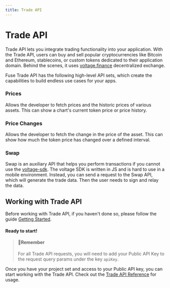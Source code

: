 ```yaml
---
title: Trade API
---
```


# Trade API

Trade API lets you integrate trading functionality into your application. With the Trade API, users can buy and sell popular cryptocurrencies like Bitcoin and Ethereum, stablecoins, or custom tokens dedicated to their application domain. Behind the scenes, it uses [voltage.finance](https://voltage.finance/) decentralized exchange.

Fuse Trade API has the following high-level API sets, which create the capabilities to build endless use cases for your apps.

### Prices

Allows the developer to fetch prices and the historic prices of various assets. This can show a chart's current token price or price history.

### Price Changes

Allows the developer to fetch the change in the price of the asset. This can show how much the token price has changed over a defined interval.

### Swap

Swap is an auxiliary API that helps you perform transactions if you cannot use the [voltage-sdk](https://github.com/voltfinance/voltage-sdk). The voltage SDK is written in JS and is hard to use in a mobile environment. Instead, you can send a request to the Swap API, which will generate the trade data. Then the user needs to sign and relay the data.

## Working with Trade API

Before working with Trade API, if you haven't done so, please follow the guide [Getting Started](../fuse-sdk/getting-started.mdx).

#### Ready to start!

> #### 📘Remember
>
> For all Trade API requests, you will need to add your Public API Key to the request query params under the key `apiKey`.

Once you have your project set and access to your Public API key, you can start working with the Trade API. Check out the [Trade API Reference](../../trade-api/trade-api.info.mdx) for usage.
